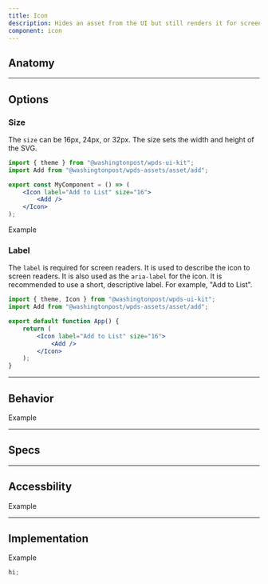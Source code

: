 ```yaml
---
title: Icon
description: Hides an asset from the UI but still renders it for screen readers. A label is required for screen readers.
component: icon
---
```


## Anatomy

<Container caption="Icon component shown with a Garlic asset. Inspect the HTML to see the props. Or use a screen reader to read the label.">
	<EmbedStory componentName="icon" />
</Container>

---

## Options

<Container>
	<EmbedControls
		componentName="icon"
		css={{
			marginBottom: "$050",
		}}
	/>
</Container>

### Size

The `size` can be 16px, 24px, or 32px. The size sets the width and height of the SVG.

```jsx
import { theme } from "@washingtonpost/wpds-ui-kit";
import Add from "@washingtonpost/wpds-assets/asset/add";

export const MyComponent = () => (
	<Icon label="Add to List" size="16">
		<Add />
	</Icon>
);
```

<Container>Example</Container>

### Label

The `label` is required for screen readers. It is used to describe the icon to screen readers. It is also used as the `aria-label` for the icon. It is recommended to use a short, descriptive label. For example, "Add to List".

```jsx
import { theme, Icon } from "@washingtonpost/wpds-ui-kit";
import Add from "@washingtonpost/wpds-assets/asset/add";

export default function App() {
	return (
		<Icon label="Add to List" size="16">
			<Add />
		</Icon>
	);
}
```

---

## Behavior

<Container>Example </Container>

---

## Specs

<Container>
	<EmbedDocsPage componentName="icon" />
</Container>

---

## Accessbility

<Container>Example </Container>

---

## Implementation

<Container>Example </Container>

```jsx
hi;
```
